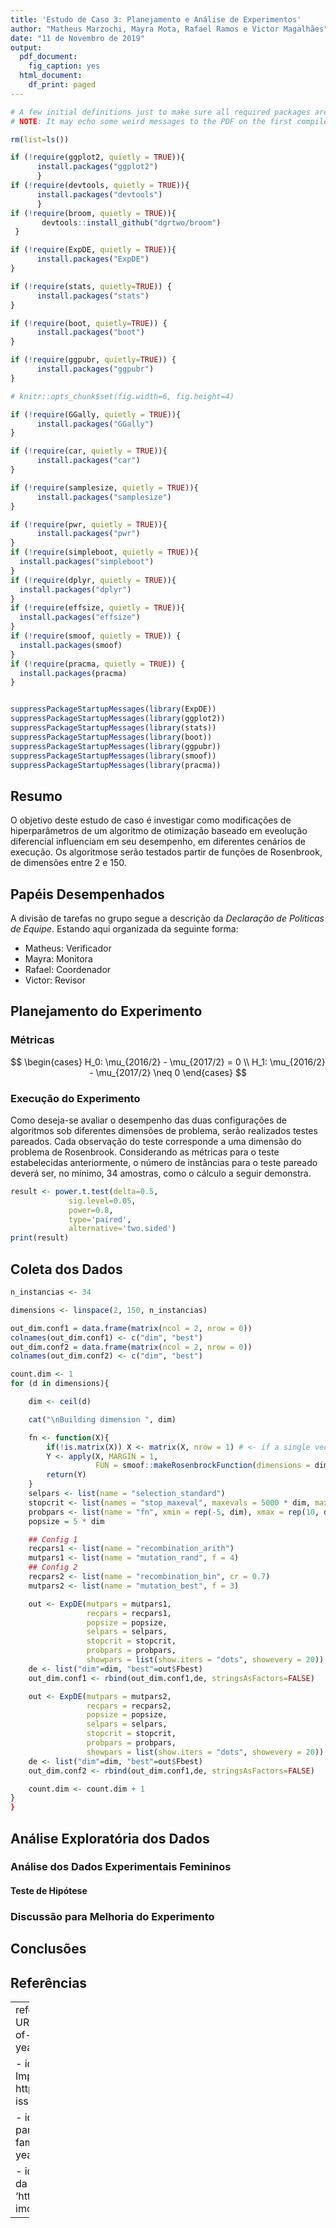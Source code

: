 ```yaml
---
title: 'Estudo de Caso 3: Planejamento e Análise de Experimentos'
author: "Matheus Marzochi, Mayra Mota, Rafael Ramos e Victor Magalhães"
date: "11 de Novembro de 2019"
output:
  pdf_document:
    fig_caption: yes
  html_document:
    df_print: paged
---
```


```r
# A few initial definitions just to make sure all required packages are installed. Change as needed.
# NOTE: It may echo some weird messages to the PDF on the first compile (package installation messages). Run twice and the problem will (hopefully) go away.

rm(list=ls())

if (!require(ggplot2, quietly = TRUE)){
      install.packages("ggplot2")
      }
if (!require(devtools, quietly = TRUE)){
      install.packages("devtools")
      }
if (!require(broom, quietly = TRUE)){
       devtools::install_github("dgrtwo/broom")
 }

if (!require(ExpDE, quietly = TRUE)){
      install.packages("ExpDE")
}

if (!require(stats, quietly=TRUE)) {
      install.packages("stats")
}

if (!require(boot, quietly=TRUE)) {
      install.packages("boot")
}

if (!require(ggpubr, quietly=TRUE)) {
      install.packages("ggpubr")
}

# knitr::opts_chunk$set(fig.width=6, fig.height=4) 

if (!require(GGally, quietly = TRUE)){
      install.packages("GGally")
}

if (!require(car, quietly = TRUE)){
      install.packages("car")
}

if (!require(samplesize, quietly = TRUE)){
      install.packages("samplesize")
}

if (!require(pwr, quietly = TRUE)){
      install.packages("pwr")
}
if (!require(simpleboot, quietly = TRUE)){
  install.packages("simpleboot")
}
if (!require(dplyr, quietly = TRUE)){
  install.packages("dplyr")
}
if (!require(effsize, quietly = TRUE)){
  install.packages("effsize")
}
if (!require(smoof, quietly = TRUE)) {
  install.packages(smoof)
}
if (!require(pracma, quietly = TRUE)) {
  install.packages(pracma)
}


suppressPackageStartupMessages(library(ExpDE))
suppressPackageStartupMessages(library(ggplot2))
suppressPackageStartupMessages(library(stats))
suppressPackageStartupMessages(library(boot))
suppressPackageStartupMessages(library(ggpubr))
suppressPackageStartupMessages(library(smoof))
suppressPackageStartupMessages(library(pracma))


```
## Resumo

O objetivo deste estudo de caso é investigar como modificações de hiperparâmetros de um algoritmo de otimização baseado em eveolução diferencial influenciam em seu desempenho, em diferentes cenários de execução. Os algoritmose serão testados  partir de funções de Rosenbrook, de dimensões entre 2 e 150. 

## Papéis Desempenhados

A divisão de tarefas no grupo segue a descrição da *Declaração de Políticas de Equipe*. Estando aqui organizada da seguinte forma:

 - Matheus: Verificador
 - Mayra: Monitora
 - Rafael: Coordenador
 - Victor: Revisor

## Planejamento do Experimento


### Métricas 

$$
\begin{cases}
  H_0: \mu_{2016/2} - \mu_{2017/2} = 0 \\
  H_1: \mu_{2016/2} - \mu_{2017/2} \neq 0
\end{cases}
$$

### Execução do Experimento

Como deseja-se avaliar o desempenho das duas configurações de algoritmos sob diferentes dimensões de problema, serão realizados testes pareados. Cada observação do teste corresponde a uma dimensão do problema de Rosenbrook. Considerando as métricas para o teste estabelecidas anteriormente, o número de instâncias para o teste pareado deverá ser, no  mínimo, 34 amostras, como o cálculo a seguir demonstra.

```r
result <- power.t.test(delta=0.5,
             sig.level=0.05,
             power=0.8,
             type='paired',
             alternative='two.sided')
print(result)
```



## Coleta dos Dados

```r
n_instancias <- 34

dimensions <- linspace(2, 150, n_instancias)

out_dim.conf1 = data.frame(matrix(ncol = 2, nrow = 0))
colnames(out_dim.conf1) <- c("dim", "best")
out_dim.conf2 = data.frame(matrix(ncol = 2, nrow = 0))
colnames(out_dim.conf2) <- c("dim", "best")

count.dim <- 1
for (d in dimensions){

    dim <- ceil(d)

    cat("\nBuilding dimension ", dim)

    fn <- function(X){
        if(!is.matrix(X)) X <- matrix(X, nrow = 1) # <- if a single vector is passed as X
        Y <- apply(X, MARGIN = 1,
                   FUN = smoof::makeRosenbrockFunction(dimensions = dim))
        return(Y)
    }
    selpars <- list(name = "selection_standard")
    stopcrit <- list(names = "stop_maxeval", maxevals = 5000 * dim, maxiter = 100 * dim)
    probpars <- list(name = "fn", xmin = rep(-5, dim), xmax = rep(10, dim))
    popsize = 5 * dim

    ## Config 1
    recpars1 <- list(name = "recombination_arith")
    mutpars1 <- list(name = "mutation_rand", f = 4)
    ## Config 2
    recpars2 <- list(name = "recombination_bin", cr = 0.7)
    mutpars2 <- list(name = "mutation_best", f = 3)

    out <- ExpDE(mutpars = mutpars1,
                 recpars = recpars1,
                 popsize = popsize,
                 selpars = selpars,
                 stopcrit = stopcrit,
                 probpars = probpars,
                 showpars = list(show.iters = "dots", showevery = 20))
    de <- list("dim"=dim, "best"=out$Fbest)
    out_dim.conf1 <- rbind(out_dim.conf1,de, stringsAsFactors=FALSE)

    out <- ExpDE(mutpars = mutpars2,
                 recpars = recpars2,
                 popsize = popsize,
                 selpars = selpars,
                 stopcrit = stopcrit,
                 probpars = probpars,
                 showpars = list(show.iters = "dots", showevery = 20))
    de <- list("dim"=dim, "best"=out$Fbest)
    out_dim.conf2 <- rbind(out_dim.conf1,de, stringsAsFactors=FALSE)

    count.dim <- count.dim + 1
}
}
```




## Análise Exploratória dos Dados



### Análise dos Dados Experimentais Femininos

#### Teste de Hipótese

### Discussão para Melhoria do Experimento 


## Conclusões


## Referências

---
references:
- id: NyTimes
  title: How Often Is B.M.I. Misleading? 
  URL: https://www.nytimes.com/interactive/projects/cp/summer-of-science-2015/latest/how-often-is-bmi-misleading
  issued:
    year: 2015
    
- id: Science
  title: The Health Risk of Obesity—Better Metrics Imperative
  URL: https://science.sciencemag.org/content/341/6148/856.summary
  issued:
    year: 2013
  
- id: Montgomery2012
  title: Estatística Aplicada e Probabilidade para Engenheiros
  author:
  - family: Montgomery
    given: Douglas
  - family: Runger
    given: George
  publisher: LTC
  type: book
  issued:
    year: 2012
    
- id: Ministerio
  title: IMC em Adultos
  author:
  - family: Ministério da Saúde
    given: 
  URL: 'http://portalms.saude.gov.br/component/content/article/804-imc/40509-imc-em-adultos'
  issued:
    year: 2017
---

